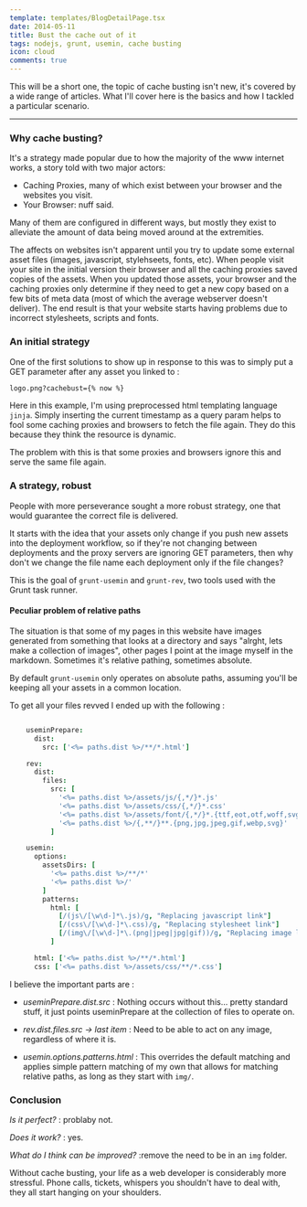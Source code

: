 ```yaml
---
template: templates/BlogDetailPage.tsx
date: 2014-05-11
title: Bust the cache out of it
tags: nodejs, grunt, usemin, cache busting
icon: cloud
comments: true
---
```


This will be a short one, the topic of cache busting isn't new, it's covered by a wide range of articles. What I'll cover here is the basics and how I tackled a particular scenario.

---

### Why cache busting?

It's a strategy made popular due to how the majority of the www internet works, a story told with two major actors:
 - Caching Proxies, many of which exist between your browser and the websites you visit.
 - Your Browser: nuff said.

Many of them are configured in different ways, but mostly they exist to alleviate the amount of data being moved around at the extremities.

The affects on websites isn't apparent until you try to update some external asset files (images, javascript, stylehseets, fonts, etc). When people visit your site in the initial version their browser and all the caching proxies saved copies of the assets. When you updated those assets, your browser and the caching proxies only determine if they need to get a new copy based on a few bits of meta data (most of which the average webserver doesn't deliver). The end result is that your website starts having problems due to incorrect stylesheets, scripts and fonts.


### An initial strategy

One of the first solutions to show up in response to this was to simply put a GET parameter after any asset you linked to :

```html
logo.png?cachebust={% now %}
```

Here in this example, I'm using preprocessed html templating language `jinja`. Simply inserting the current timestamp as a query param helps to fool some caching proxies and browsers to fetch the file again. They do this because they think the resource is dynamic.

The problem with this is that some proxies and browsers ignore this and serve the same file again.

### A strategy, robust

People with more perseverance sought a more robust strategy, one that would guarantee the correct file is delivered.

It starts with the idea that your assets only change if you push new assets into the deployment workflow, so if they're not changing between deployments and the proxy servers are ignoring GET parameters, then why don't we change the file name each deployment only if the file changes?

This is the goal of `grunt-usemin` and `grunt-rev`, two tools used with the Grunt task runner.

#### Peculiar problem of relative paths

The situation is that some of my pages in this website have images generated from something that looks at a directory and says "alrght, lets make a collection of images", other pages I point at the image myself in the markdown. Sometimes it's relative pathing, sometimes absolute.

By default `grunt-usemin` only operates on absolute paths, assuming you'll be keeping all your assets in a common location.

To get all your files revved I ended up with the following :

```coffeescript

    useminPrepare:
      dist:
        src: ['<%= paths.dist %>/**/*.html']

    rev:
      dist:
        files:
          src: [
            '<%= paths.dist %>/assets/js/{,*/}*.js'
            '<%= paths.dist %>/assets/css/{,*/}*.css'
            '<%= paths.dist %>/assets/font/{,*/}*.{ttf,eot,otf,woff,svg}'
            '<%= paths.dist %>/{,**/}**.{png,jpg,jpeg,gif,webp,svg}'
          ]

    usemin:
      options:
        assetsDirs: [
          '<%= paths.dist %>/**/*'
          '<%= paths.dist %>/'
        ]
        patterns:
          html: [
            [/(js\/[\w\d-]*\.js)/g, "Replacing javascript link"]
            [/(css\/[\w\d-]*\.css)/g, "Replacing stylesheet link"]
            [/(img\/[\w\d-]*\.(png|jpeg|jpg|gif))/g, "Replacing image link"]
          ]

      html: ['<%= paths.dist %>/**/*.html']
      css: ['<%= paths.dist %>/assets/css/**/*.css']

```

I believe the important parts are :

- *useminPrepare.dist.src*
  : Nothing occurs without this... pretty standard stuff, it just points useminPrepare at the collection of files to operate on.

- *rev.dist.files.src -> last item*
  : Need to be able to act on any image, regardless of where it is.

- *usemin.options.patterns.html*
  : This overrides the default matching and applies simple pattern matching of my own that allows for matching relative paths, as long as they start with `img/`.


### Conclusion

*Is it perfect?*
  : problaby not.

*Does it work?*
  : yes.

*What do I think can be improved?*
  :remove the need to be in an `img` folder.

Without cache busting, your life as a web developer is considerably more stressful. Phone calls, tickets, whispers you shouldn't have to deal with, they all start hanging on your shoulders.
